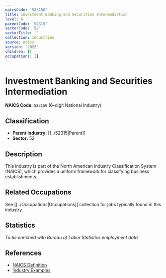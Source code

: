```yaml
---
naicsCode: '523150'
title: Investment Banking and Securities Intermediation
level: 6
parentCode: '52315'
sectorCode: '52'
sectorTitle: ''
collection: Industries
source: naics
version: '2022'
children: []
occupations: []
---
```

# Investment Banking and Securities Intermediation

**NAICS Code:** `523150` (6-digit National Industry)

## Classification

- **Parent Industry:** [[../52315|Parent]]
- **Sector:** 52

## Description

This industry is part of the North American Industry Classification System (NAICS), which provides a uniform framework for classifying business establishments.

## Related Occupations

See [[../Occupations|Occupations]] collection for jobs typically found in this industry.

## Statistics

*To be enriched with Bureau of Labor Statistics employment data*

## References

- [NAICS Definition](https://www.census.gov/naics/)
- [Industry Examples](https://www.census.gov/naics/2022NAICS/)
